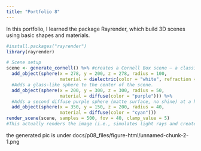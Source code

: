 ```yaml
---
title: "Portfolio 8"
---
```


In this portfolio, I learned the package Rayrender, which build 3D scenes using basic shapes and materials. 

```r
#install.packages("rayrender")
library(rayrender)
```

```r
# Scene setup
scene <- generate_cornell() %>% #creates a Cornell Box scene — a classic 3D test room used in computer graphics.
  add_object(sphere(x = 278, y = 200, z = 278, radius = 100,
                    material = dielectric(color = "white", refraction = 1.5))) %>%
  #Adds a glass-like sphere to the center of the scene.
  add_object(sphere(x = 200, y = 300, z = 300, radius = 50,
                    material = diffuse(color = "purple"))) %>%
  #Adds a second diffuse purple sphere (matte surface, no shine) at a higher point.
  add_object(sphere(x = 350, y = 150, z = 200, radius = 40,
                    material = diffuse(color = "cyan")))
render_scene(scene, samples = 500, fov = 40, clamp_value = 5)
#This actually renders the image (i.e., simulates light rays and creates the final picture).
```

the generated pic is under docs/p08_files/figure-html/unnamed-chunk-2-1.png